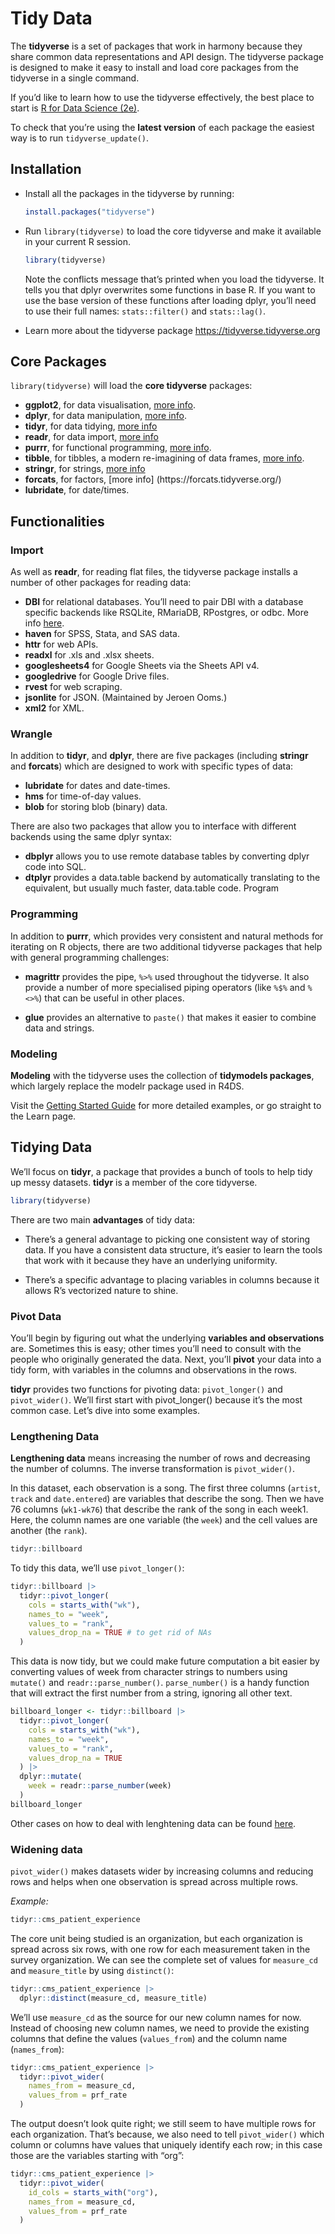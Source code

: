 # Tidy Data

The **tidyverse** is a set of packages that work in harmony because they share common data representations and API design. The tidyverse package is designed to make it easy to install and load core packages from the tidyverse in a single command.

If you’d like to learn how to use the tidyverse effectively, the best place to start is [R for Data Science (2e)](https://r4ds.hadley.nz/).

To check that you’re using the **latest version** of each package the easiest way is to run `tidyverse_update()`.

## Installation

-   Install all the packages in the tidyverse by running:

    ``` r
    install.packages("tidyverse")
    ```

-   Run `library(tidyverse)` to load the core tidyverse and make it available in your current R session.

    ```r
    library(tidyverse)
    ```

    Note the conflicts message that’s printed when you load the tidyverse. It tells you that dplyr overwrites some functions in base R. If you want to use the base version of these functions after loading dplyr, you’ll need to use their full names: `stats::filter()` and `stats::lag()`.

-   Learn more about the tidyverse package <https://tidyverse.tidyverse.org>

## Core Packages

`library(tidyverse)` will load the **core tidyverse** packages:

-   **ggplot2**, for data visualisation, [more info](https://ggplot2.tidyverse.org/).
-   **dplyr**, for data manipulation, [more info](https://dplyr.tidyverse.org/).
-   **tidyr**, for data tidying, [more info](https://tidyr.tidyverse.org/https://tidyr.tidyverse.org/)
-   **readr**, for data import, [more info](https://readr.tidyverse.org/)
-   **purrr**, for functional programming, [more info](https://purrr.tidyverse.org/).
-   **tibble**, for tibbles, a modern re-imagining of data frames, [more info](https://tibble.tidyverse.org/).
-   **stringr**, for strings, [more info](https://stringr.tidyverse.org/)
-   **forcats**, for factors, \[more info\] (https://forcats.tidyverse.org/)
-   **lubridate**, for date/times.

## Functionalities

### Import

As well as **readr**, for reading flat files, the tidyverse package installs a number of other packages for reading data:

-   **DBI** for relational databases. You’ll need to pair DBI with a database specific backends like RSQLite, RMariaDB, RPostgres, or odbc. More info [here](https://db.rstudio.com).
-   **haven** for SPSS, Stata, and SAS data.
-   **httr** for web APIs.
-   **readxl** for .xls and .xlsx sheets.
-   **googlesheets4** for Google Sheets via the Sheets API v4.
-   **googledrive** for Google Drive files.
-   **rvest** for web scraping.
-   **jsonlite** for JSON. (Maintained by Jeroen Ooms.)
-   **xml2** for XML.

### Wrangle

In addition to **tidyr**, and **dplyr**, there are five packages (including **stringr** and **forcats**) which are designed to work with specific types of data:

-   **lubridate** for dates and date-times.
-   **hms** for time-of-day values.
-   **blob** for storing blob (binary) data.

There are also two packages that allow you to interface with different backends using the same dplyr syntax:

-   **dbplyr** allows you to use remote database tables by converting dplyr code into SQL.
-   **dtplyr** provides a data.table backend by automatically translating to the equivalent, but usually much faster, data.table code. Program

### Programming

In addition to **purrr**, which provides very consistent and natural methods for iterating on R objects, there are two additional tidyverse packages that help with general programming challenges:

-   **magrittr** provides the pipe, `%>%` used throughout the tidyverse. It also provide a number of more specialised piping operators (like `%$%` and `%<>%`) that can be useful in other places.

-   **glue** provides an alternative to `paste()` that makes it easier to combine data and strings.

### Modeling

**Modeling** with the tidyverse uses the collection of **tidymodels packages**, which largely replace the modelr package used in R4DS.

Visit the [Getting Started Guide](https://www.tidymodels.org/start/) for more detailed examples, or go straight to the Learn page.

## Tidying Data

We'll focus on **tidyr**, a package that provides a bunch of tools to help tidy up messy datasets. **tidyr** is a member of the core tidyverse.

``` r
library(tidyverse)
```

There are two main **advantages** of tidy data:

-   There's a general advantage to picking one consistent way of storing data. If you have a consistent data structure, it's easier to learn the tools that work with it because they have an underlying uniformity.

-   There's a specific advantage to placing variables in columns because it allows R's vectorized nature to shine.

### Pivot Data

You'll begin by figuring out what the underlying **variables and observations** are. Sometimes this is easy; other times you'll need to consult with the people who originally generated the data. Next, you'll **pivot** your data into a tidy form, with variables in the columns and observations in the rows.

**tidyr** provides two functions for pivoting data: `pivot_longer()` and `pivot_wider()`. We'll first start with pivot_longer() because it's the most common case. Let's dive into some examples.

### Lengthening Data

**Lengthening data** means increasing the number of rows and decreasing the number of columns. The inverse transformation is `pivot_wider()`.

In this dataset, each observation is a song. The first three columns (`artist`, `track` and `date.entered`) are variables that describe the song. Then we have 76 columns (`wk1-wk76`) that describe the rank of the song in each week1. Here, the column names are one variable (the `week`) and the cell values are another (the `rank`).

```r
tidyr::billboard
```

To tidy this data, we'll use `pivot_longer()`:

```r
tidyr::billboard |> 
  tidyr::pivot_longer(
    cols = starts_with("wk"), 
    names_to = "week", 
    values_to = "rank",
    values_drop_na = TRUE # to get rid of NAs
  )
```

This data is now tidy, but we could make future computation a bit easier by converting values of week from character strings to numbers using `mutate()` and `readr::parse_number()`. `parse_number()` is a handy function that will extract the first number from a string, ignoring all other text.

```r
billboard_longer <- tidyr::billboard |> 
  tidyr::pivot_longer(
    cols = starts_with("wk"), 
    names_to = "week", 
    values_to = "rank",
    values_drop_na = TRUE
  ) |> 
  dplyr::mutate(
    week = readr::parse_number(week)
  )
billboard_longer
```

Other cases on how to deal with lenghtening data can be found [here](https://r4ds.hadley.nz/data-tidy#sec-pivoting).

### Widening data

`pivot_wider()` makes datasets wider by increasing columns and reducing rows and helps when one observation is spread across multiple rows.

*Example:*

```r
tidyr::cms_patient_experience
```

The core unit being studied is an organization, but each organization is spread across six rows, with one row for each measurement taken in the survey organization. We can see the complete set of values for `measure_cd` and `measure_title` by using `distinct()`:

```r
tidyr::cms_patient_experience |> 
  dplyr::distinct(measure_cd, measure_title)
```

We’ll use `measure_cd` as the source for our new column names for now. Instead of choosing new column names, we need to provide the existing columns that define the values (`values_from`) and the column name (`names_from`):

```r
tidyr::cms_patient_experience |> 
  tidyr::pivot_wider(
    names_from = measure_cd,
    values_from = prf_rate
  )
```

The output doesn’t look quite right; we still seem to have multiple rows for each organization. That’s because, we also need to tell `pivot_wider()` which column or columns have values that uniquely identify each row; in this case those are the variables starting with "org":

```r
tidyr::cms_patient_experience |> 
  tidyr::pivot_wider(
    id_cols = starts_with("org"),
    names_from = measure_cd,
    values_from = prf_rate
  )
```
